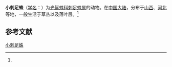 {{Speciesbox
| name = 小刺足蛛
| status = 
| status_system = 
| image = 
| genus = Phrurolithus
| species = mininus
| authority = (C.L.Koch, 1839)<ref name='id14207'>{{cite web| url =http://www.bioinfo.cn/db05/BjdwSpecies.php?action=view&id=14207| title =小刺足蛛| work =《中国动物物种编目数据库》| publisher =中国科学院微生物研究所| author =中国科学院动物研究所| accessdate =2009-04-28| deadurl =yes| archiveurl =https://web.archive.org/web/20160305053826/http://www.bioinfo.cn/db05/BjdwSpecies.php?action=view&id=14207| archivedate =2016-03-05}}</ref>
}}

'''小刺足蛛'''（[[学名|学名]]：{{lang|la|''Phrurolithus mininus''}}）为[[光盔蛛科|光盔蛛科]][[刺足蛛属|刺足蛛属]]的动物。在[[中国大陆|中国大陆]]，分布于[[山西|山西]]、[[河北|河北]]等地，一般生活于草丛以及落叶层。<ref name='id14207'/>

== 参考文献 ==
{{reflist}}

{{Wikispecies|Phrurolithus mininus}}
{{Taxonbar|from=Q1762303}}

[[Category:刺足蛛属|小刺足蛛]]


{{蜘蛛小作品}}